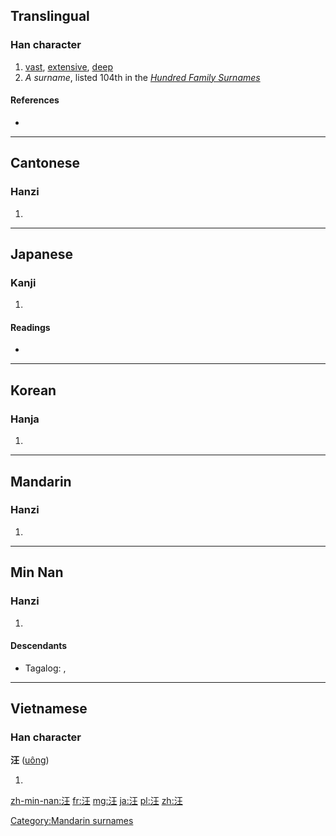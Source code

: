 ==Translingual==

===Han character===
{{Han char|rn=85|rad=水|as=04|sn=7|four=3111<sub>4</sub>|canj=水一土 (EMG)}}

# [[vast]], [[extensive]], [[deep]]
# ''A surname'', listed 104th in the ''[[:w:Hundred Family Surnames|Hundred Family Surnames]]''

====References====
* {{Han ref|kx=0607.120|dkj=17154|dj=1000.130|hdz=31557.080|uh=6C6A|ud=27754|bh=A84C|bd=43084}}

----

==Cantonese==

===Hanzi===
{{yue-hanzi|jyut=|y=wong1}}

# {{defn|lang=yue|sort=水04}}

----

==Japanese==

===Kanji===
{{ja-kanji|grade=|rs=水04}}

# {{defn|lang=ja|sort=水04}}

====Readings====
* {{ja-readings|on=[[おう]] (ō)|kun=[[ひろい]] (hiroi), [[おおい]] (ooi), [[いけ]] (ike)}}

----

==Korean==

===Hanja===
{{ko-hanja|hangeul=왕|eumhun=|rv=wang|mr=wang|y=wang}}

# {{defn|lang=ko|sort=水04}}

----

==Mandarin==

===Hanzi===
{{cmn-hanzi|pin=[[hóng]] ([[hong2]]), [[wāng]] ([[wang1]]), [[Wāng]] ([[Wang1]], [[wǎng]] ([[wang3]])|wg=hung<sup>2</sup>, wang<sup>1</sup>, Wang<sup>1</sup>, wang<sup>3</sup>}}

# {{defn|lang=cmn|sort=水04}}

----

==Min Nan==

===Hanzi===
{{nan-hanzi}}

# {{defn|lang=nan}}

====Descendants====
* {{qualifier|Hokkien dialect}} Tagalog: {{l|tl|Ang}}, {{l|tl|Ong}}

----

==Vietnamese==

===Han character===
'''汪''' ([[uông]])

# {{defn|lang=vi}}

[[Category:Mandarin surnames]]

[[zh-min-nan:汪]]
[[fr:汪]]
[[mg:汪]]
[[ja:汪]]
[[pl:汪]]
[[zh:汪]]